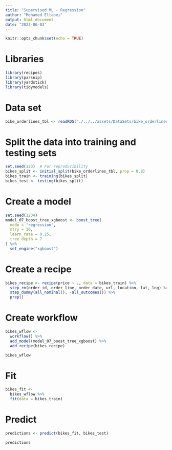 ```yaml
---
title: "Supervised ML - Regression"
author: "Mohamed Eltabei"
output: html_document
date: "2023-06-03"
---
```


```r
knitr::opts_chunk$set(echo = TRUE)
```

# Libraries
```r
library(recipes)
library(parsnip)
library(yardstick)
library(tidymodels)
```


# Data set
```r
bike_orderlines_tbl <- readRDS("./../../assets/DataSets/bike_orderlines.rds")
```

# Split the data into training and testing sets

```r
set.seed(123)  # For reproducibility
bikes_split <- initial_split(bike_orderlines_tbl, prop = 0.8)
bikes_train <- training(bikes_split)
bikes_test <- testing(bikes_split)
```

# Create a model
```r
set.seed(1234)
model_07_boost_tree_xgboost <- boost_tree(
  mode = "regression",
  mtry = 30,
  learn_rate = 0.25,
  tree_depth = 7
) %>%
  set_engine("xgboost")
```

# Create a recipe
```r
bikes_recipe <- recipe(price ~ ., data = bikes_train) %>%
  step_rm(order_id, order_line, order_date, url, location, lat, lng) %>%
  step_dummy(all_nominal(), -all_outcomes()) %>%
  prep()
```

# Create workflow
```r
bikes_wflow <- 
  workflow() %>% 
  add_model(model_07_boost_tree_xgboost) %>% 
  add_recipe(bikes_recipe)

bikes_wflow
```

# Fit

```r
bikes_fit <- 
  bikes_wflow %>% 
  fit(data = bikes_train)
```

# Predict
```r
predictions <- predict(bikes_fit, bikes_test)

predictions
```